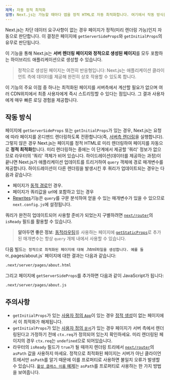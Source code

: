```yaml
---
제목: 자동 정적 최적화
설명: Next.js는 가능할 때마다 앱을 정적 HTML로 자동 최적화합니다. 여기에서 작동 방식을 알아보세요. 
---
```


Next.js는 차단 데이터 요구사항이 없는 경우 페이지가 정적(미리 렌더링 가능)인지 자동으로 판단합니다. 이 결정은 페이지에 `getServerSideProps`와 `getInitialProps`의 유무로 판단됩니다.

이 기능을 통해 Next.js는 **서버 렌더링 페이지와 정적으로 생성된 페이지**를 모두 포함하는 하이브리드 애플리케이션으로 생성할 수 있습니다.

> 정적으로 생성된 페이지는 여전히 반응형입니다: Next.js는 애플리케이션 클라이언트 측에 데이터를 제공해 완전히 상호 작용할 수 있도록 합니다.

이 기능의 주요 이점 중 하나는 최적화된 페이지를 서버측에서 계산할 필요가 없으며 여러 CDN위치에서 최종 사용자에게 즉시 스트리밍할 수 있다는 점입니다. 그 결과 사용자에게 매우 빠른 로딩 경험을 제공합니다. 

## 작동 방식

페이지에 `getServerSideProps` 또는 `getInitialProps`가 있는 경우, Next.js는 요청에 따라 페이지를 온디맨드 렌더링하도록 전환합니다(즉, [서버측 렌더링](/docs/pages/building-your-application/rendering/server-side-rendering)을 실행합니다).
그렇지 않은 경우 Next.js는 페이지를 정적 HTML로 미리 렌더링하여 페이지를 자동으로 **정적 최적화**합니다.
미리 렌더링하는 중에는 이 단계에서 제공할 '쿼리' 정보가 없으므로 라우터의 '쿼리' 객체가 비어 있습니다. 하이드레이션(데이터를 제공하는 과정)이 끝나면 Next.js가 애플리케이션 업데이트를 트리거하여 `query` 객체에 경로 매개변수를 제공합니다.
하이드레이션이 다른 렌더링을 발생시킨 후 쿼리가 업데이트되는 경우는 다음과 같습니다:
- 페이지가 [동적 경로](/docs/pages/building-your-application/routing/dynamic-routes)인 경우.
- 페이지가 쿼리값을 url에 포함하고 있는 경우
- [Rewrites](/docs/pages/api-reference/next-config-js/rewrites)기능은 `query`를 구문 분석하여 얻을 수 있는 매개변수가 있을 수 있으므로 `next.config.js`에 설정됩니다. 

쿼리가 완전히 업데이트되어 사용할 준비가 되었는지 구별하려면 [`next/router`](/docs/pages/api-reference/functions/use-router#router-object)의 `isReady` 필드를 활용할 수 있습니다.
> **알아두면 좋은 정보**: [동적라우팅](/docs/pages/building-your-application/routing/dynamic-routes)를 사용하는 페이지에 [`getStaticProps`](/docs/pages/building-your-application/data-fetching/get-static-props)로 추가된 매개변수는 항상 `query` 개체 내에서 사용할 수 있습니다.

다음 빌드`는 정적으로 최적화된 페이지에 대해 `.html` 파일을 생성합니다. 예를 들어, `pages/about.js` 페이지에 대한 결과는 다음과 같습니다:
```bash filename="Terminal"
.next/server/pages/about.html
```

그리고 페이지에 `getServerSideProps`를 추가하면 다음과 같이 JavaScript가 됩니다:
```bash filename="Terminal"
.next/server/pages/about.js
```

## 주의사항

- `getInitialProps`가 있는 [사용자 정의 `App`](/docs/pages/building-your-application/routing/custom-app)이 있는 경우 [정적 생성](/docs/pages/building-your-application/data-fetching/get-static-props)이 없는 페이지에서 이 최적화가 해제됩니다.
- `getInitialProps`가 있는 [사용자 정의 `문서`](/docs/pages/building-your-application/routing/custom-document)가 있는 경우 페이지가 서버 측에서 렌더링된다고 가정하기 전에 `ctx.req`가 정의되어 있는지 확인하세요. 미리 렌더링된 페이지의 경우 `ctx.req`는 `undefined`으로 되어있습니다. 
- 라우터의 `isReady` 필드가 `true`가 될 때까지 렌더링 트리에서 [`next/router`](/docs/pages/api-reference/functions/use-router#router-object)의 `asPath` 값을 사용하지 마세요. 정적으로 최적화된 페이지는 서버가 아닌 클라이언트에서만 `asPath`를 알기 때문에 이를 프로퍼티로 사용하면 불일치 오류가 발생할 수 있습니다. [`활성 클래스 이름` 예제](https://github.com/vercel/next.js/tree/canary/examples/active-class-name)는 `asPath`를 프로퍼티로 사용하는 한 가지 방법을 보여줍니다.